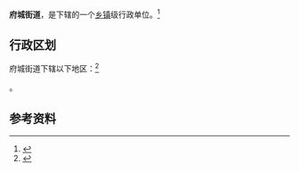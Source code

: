 {{中国乡级行政区|42/09/82/001/000}}

'''府城街道'''，是{{PRC admin/fullname|42/09/82/001/000|3}}下辖的一个[[乡镇|乡镇]]级行政单位。<ref>{{PRC admin/ref sgc|{{PRC admin/parent|42/09/82/001/000}}}}</ref>

== 行政区划 ==

府城街道下辖以下地区：<ref>{{PRC admin/ref sgc|42/09/82/001/000}}</ref>

{{PRC admin/children|42/09/82/001/000}}。

== 参考资料 ==

{{reflist}}

{{行政区划小作品}}
{{PRC admin/navcat|42/09/82/001/000}}